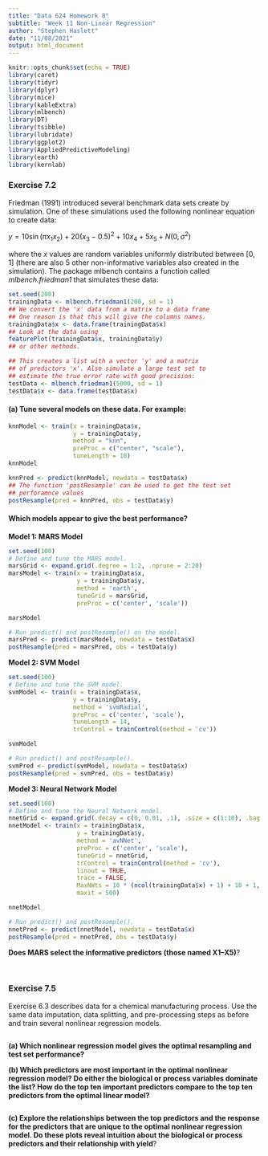 ```yaml
---
title: "Data 624 Homework 8"
subtitle: "Week 11 Non-Linear Regression"
author: "Stephen Haslett"
date: "11/08/2021"
output: html_document
---
```


```r
knitr::opts_chunk$set(echo = TRUE)
library(caret)
library(tidyr)
library(dplyr)
library(mice)
library(kableExtra)
library(mlbench)
library(DT)
library(tsibble)
library(lubridate)
library(ggplot2)
library(AppliedPredictiveModeling)
library(earth)
library(kernlab)
```

### Exercise 7.2

Friedman (1991) introduced several benchmark data sets create by simulation. One of these simulations used the following nonlinear equation to create data:

$y = 10 \sin(\pi x_{1}x_{2}) + 20(x_{3} - 0.5)^2 + 10x_{4} + 5x_{5} + N(0, \sigma^2)$

where the $x$ values are random variables uniformly distributed between [0, 1] (there are also 5 other non-informative variables also created in the simulation). The package mlbench contains a function called _mlbench.friedman1_ that simulates these data:

```r
set.seed(200)
trainingData <- mlbench.friedman1(200, sd = 1)
## We convert the 'x' data from a matrix to a data frame
## One reason is that this will give the columns names.
trainingData$x <- data.frame(trainingData$x)
## Look at the data using
featurePlot(trainingData$x, trainingData$y)
## or other methods.

## This creates a list with a vector 'y' and a matrix
## of predictors 'x'. Also simulate a large test set to
## estimate the true error rate with good precision:
testData <- mlbench.friedman1(5000, sd = 1)
testData$x <- data.frame(testData$x)
```


#### (a) Tune several models on these data. For example:

```r
knnModel <- train(x = trainingData$x,
                  y = trainingData$y,
                  method = "knn",
                  preProc = c("center", "scale"),
                  tuneLength = 10)
knnModel
```


```r
knnPred <- predict(knnModel, newdata = testData$x)
## The function 'postResample' can be used to get the test set
## perforamnce values
postResample(pred = knnPred, obs = testData$y)
```


#### Which models appear to give the best performance?

**Model 1: MARS Model**

```r
set.seed(100)
# Define and tune the MARS model.
marsGrid <- expand.grid(.degree = 1:2, .nprune = 2:20)
marsModel <- train(x = trainingData$x,
                   y = trainingData$y,
                   method = 'earth',
                   tuneGrid = marsGrid,
                   preProc = c('center', 'scale'))

marsModel
```



```r
# Run predict() and postResample() on the model.
marsPred <- predict(marsModel, newdata = testData$x)
postResample(pred = marsPred, obs = testData$y)
```


**Model 2: SVM Model**

```r
set.seed(100)
# Define and tune the SVM model.
svmModel <- train(x = trainingData$x,
                  y = trainingData$y,
                  method = 'svmRadial',
                  preProc = c('center', 'scale'),
                  tuneLength = 14,
                  trControl = trainControl(method = 'cv'))

svmModel
```


```r
# Run predict() and postResample().
svmPred <- predict(svmModel, newdata = testData$x)
postResample(pred = svmPred, obs = testData$y)
```


**Model 3: Neural Network Model**

```r
set.seed(100)
# Define and tune the Neural Network model.
nnetGrid <- expand.grid(.decay = c(0, 0.01, .1), .size = c(1:10), .bag = FALSE)
nnetModel <- train(x = trainingData$x,
                   y = trainingData$y,
                   method = 'avNNet',
                   preProc = c('center', 'scale'),
                   tuneGrid = nnetGrid,
                   trControl = trainControl(method = 'cv'),
                   linout = TRUE,
                   trace = FALSE,
                   MaxNWts = 10 * (ncol(trainingData$x) + 1) + 10 + 1,
                   maxit = 500)

nnetModel
```


```r
# Run predict() and postResample().
nnetPred <- predict(nnetModel, newdata = testData$x)
postResample(pred = nnetPred, obs = testData$y)
```



**Does MARS select the informative predictors (those named X1–X5)**?


\ 


### Exercise 7.5

Exercise 6.3 describes data for a chemical manufacturing process. Use the same data imputation, data splitting, and pre-processing steps as before and train several nonlinear regression models.

```r

```


**(a) Which nonlinear regression model gives the optimal resampling and test set performance?**


**(b) Which predictors are most important in the optimal nonlinear regression model? Do either the biological or process variables dominate the list? How do the top ten important predictors compare to the top ten predictors from the optimal linear model?**

```r

```


**(c) Explore the relationships between the top predictors and the response for the predictors that are unique to the optimal nonlinear regression model. Do these plots reveal intuition about the biological or process predictors and their relationship with yield**?

```r

```


\ 
